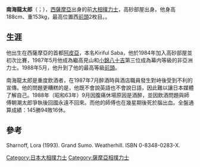 {{expand|time=2016-10-31T14:05:30+00:00}}
{{unreferenced|time=2016-10-31T14:05:30+00:00}}
'''南海龍太郎'''（{{lang-ja|南海龍 太郎}}；{{bd|1965年|2月22日}}），[[西薩摩亞|西薩摩亞]]出身的前[[大相撲|大相撲]][[力士|力士]]，高砂部屋出身。他身高188cm、重153kg，最高位置西[[前頭|前頭]]2枚目。。

==生涯==
他出生在西薩摩亞的首都[[阿皮亞|阿皮亞]]，本名Kiriful Saba，他於1984年加入高砂部屋並初次比賽，1987年5月他成為繼高見山和[[小錦八十吉|小錦八十吉]]第三位成為幕内等級的非亞洲力士。1988年5月，他升到了他的最高等級[[前頭|前頭]]。

南海龍太郎是重度飲酒者，在1987年7月醉酒時與酒店職員發生對峙後受到不利的宣傳。他的問題更糟糕的是，他既不會說英語也不會說日語，因此難以讓日本媒體了解自己。1988年（昭和63年）9月因腹痛休場原因是酒醉，並因飲酒問題與師傅朝潮太郎爭執後回國永遠不回來。而他的師傅也在幾星期後死於腦出血。全盤通算成績：145勝94敗16休。

==參考==
Sharnoff, Lora (1993). Grand Sumo. Weatherhill. ISBN 0-8348-0283-X.

{{DEFAULTSORT:Nankairyū Tarō}}
[[Category:日本大相撲力士|Category:日本大相撲力士]]
[[Category:薩摩亞相撲力士|Category:薩摩亞相撲力士]]